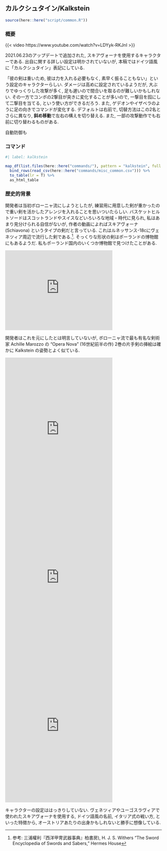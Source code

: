 ## カルクシュタイン/Kalkstein {#sec-Kalkstein}

```r
source(here::here("script/common.R"))
```

### 概要 {-}

{{< video https://www.youtube.com/watch?v=LDYyk-RKJnI >}}

2021.06.23のアップデートで追加された, スキアヴォーナを使用するキャラクターである. 出自に関する詳しい設定は明かされていないが, 本稿ではドイツ語風に「カルクシュタイン」表記にしている.

「彼の剣は重いため, 彼は力を入れる必要もなく, 素早く振ることもない」という設定のキャラクターらしい. ダメージは高めに設定されているようだが, 大ぶりでゆっくりした攻撃が多く, 足も遅いので間合いを取るのが難しいかもしれない. その一方でコンボの2撃目が突きに変化することが多いので, 一撃目を囮にして二撃目を当てる, という使い方ができるだろう. また, ゲデオンやイザベラのように足の向きでコマンドが変化する. デフォルトは右前で, 切替方法はこの2名とさらに異なり, **斜め移動**で左右の構えを切り替える. また, 一部の攻撃動作でも右前に切り替わるものがある.


自動防御も

### コマンド {-}

```r
#| label: kalkstein

map_df(list.files(here::here("commands/"), pattern = "kalkstein", full.names = T), read_csv) %>%
  bind_rows(read_csv(here::here("commands/misc_common.csv"))) %>%
  to_table(lr = T) %>%
  as_html_table
```

### 歴史的背景 {-}

開発者は当初ボローニャ流にしようとしたが, 練習用に用意した剣が重かったので重い剣を活かしたアレンジを入れることを思いついたらしい. バスケットヒルトソードはスコットランドやスイスなどいろいろな地域・時代に見られ, 私はあまり見分けられる自信がないが, 作者の動画によればスキアヴォーナ (Schiavona) というタイプの剣だと言っている. これはルネッサンス-18cにヴェネツィア周辺で流行した剣である.^[参考: 三浦權利『西洋甲冑武器事典』柏書房), H. J. S. Withers "The Sword Encyclopedia of Swords and Sabers,"  Hermes House]. そっくりな形状の剣はポーランドの博物館にもあるようだ. 私もポーランド国内のいくつか博物館で見つけたことがある.

<iframe src="https://assets.pinterest.com/ext/embed.html?id=1144125480307894674" height="257" width="345" frameborder="0" scrolling="no" ></iframe>

開発者はこれを元にしたとは明言していないが, ボローニャ流で最も有名な剣術家 Achille Marozzo の "Opera Nova" (16世紀前半の作) 2巻の片手剣の挿絵は確かに Kalkstein の姿勢とよく似ている.

<iframe src="https://assets.pinterest.com/ext/embed.html?id=1144125480309841680" height="477" width="345" frameborder="0" scrolling="no" ></iframe>

<iframe src="https://assets.pinterest.com/ext/embed.html?id=1144125480309841676" height="477" width="345" frameborder="0" scrolling="no" ></iframe>

<iframe src="https://assets.pinterest.com/ext/embed.html?id=1144125480309841674" height="477" width="345" frameborder="0" scrolling="no" ></iframe>

キャラクターの設定ははっきりしていない. ヴェネツィアやユーゴスラヴィアで使われたスキアヴォーナを使用する, ドイツ語風の名前, イタリア式の戦い方, といった特徴から, オーストリアあたりの出身かもしれないと勝手に想像している.
